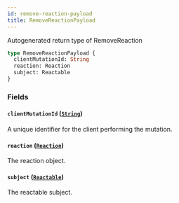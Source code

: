```yaml
---
id: remove-reaction-payload
title: RemoveReactionPayload
---
```


Autogenerated return type of RemoveReaction

```graphql
type RemoveReactionPayload {
  clientMutationId: String
  reaction: Reaction
  subject: Reactable
}
```

### Fields

#### `clientMutationId` ([`String`](/docs/api/scalars/string))

A unique identifier for the client performing the mutation.

#### `reaction` ([`Reaction`](/docs/api/objects/reaction))

The reaction object.

#### `subject` ([`Reactable`](/docs/api/interfaces/reactable))

The reactable subject.
